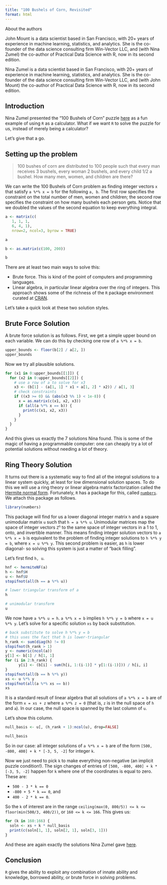 ```yaml
---
title: "100 Bushels of Corn, Revisited"
format: html
---
```



About the authors

John Mount is a data scientist based in San Francisco, with 20+ years of experience in machine learning, statistics, and analytics. She is the co-founder of the data science consulting firm Win-Vector LLC, and (with Nina Zumel) the co-author of Practical Data Science with R, now in its second edition.

Nina Zumel is a data scientist based in San Francisco, with 20+ years of experience in machine learning, statistics, and analytics. She is the co-founder of the data science consulting firm Win-Vector LLC, and (with John Mount) the co-author of Practical Data Science with R, now in its second edition.


## Introduction

Nina Zumel presented the "100 Bushels of Corn" puzzle [here](https://rworks.dev/posts/100bushels/) as a fun example of using `R` as a calculator. What if we want `R` to solve the puzzle for us, instead of merely being a calculator?

Let's give that a go.


## Setting up the problem

> 100 bushes of corn are distributed to 100 people such that every man receives 3 bushels, every woman 2 bushels, and every child 1/2 a bushel. How many men, women, and children are there?

We can write the 100 Bushels of Corn problem as finding integer vectors `x` that satisfy `a %*% x = b` for the following `a, b`. The first row specifies the constraint on the total number of men, women and children; the second row specifies the constraint on how many bushels each person gets. Notice that we doubled the values of the second equation to keep everything integral.

```r
a <- matrix(c(
   1, 1, 1,
   6, 4, 1),
   nrow=2, ncol=3, byrow = TRUE)

a
```

```r
b <- as.matrix(c(100, 200))

b
```

There are at least two main ways to solve this:

  * Brute force. This is kind of the point of computers and programming languages.
  * Linear algebra, in particular linear algebra over the ring of integers. This approach shows some of the richness of the `R` package environment curated at [CRAN](https://cran.r-project.org).
  
Let's take a quick look at these two solution styles.

## Brute Force Solution

A brute force solution is as follows. First, we get a simple upper bound on each variable. We can do this by checking one row of `a %*% x = b`.

```r
upper_bounds <- floor(b[2] / a[2, ])
upper_bounds
```

Now we try all plausible solutions.

```r
for (x1 in 0:upper_bounds[[1]]) {
  for (x2 in 0:upper_bounds[[2]]) {
    # use a row of a to solve for x3
    x3 <- (b[1] - (a[1, 1] * x1 + a[1, 2] * x2)) / a[1, 3]
    # check constraints
    if ((x3 >= 0) && (abs(x3 %% 1) < 1e-8)) {
      x = as.matrix(c(x1, x2, x3))
      if (all(a %*% x == b)) {
        print(c(x1, x2, x3))
      }
    }
  }
}
```

And this gives us exactly the 7 solutions Nina found. This is some of the magic of having a programmable computer: one can cheaply try a lot of potential solutions without needing a lot of theory.


## Ring Theory Solution

It turns out there is a systematic way to find all of the integral solutions to a linear system quickly, at least for low dimensional solution spaces. To do this we will use a ring theory or linear algebra matrix factorization called the [Hermite normal form](https://en.wikipedia.org/wiki/Hermite_normal_form).  Fortunately, `R` has a package for this, called  [`numbers`](https://CRAN.R-project.org/package=numbers). We attach this package as follows.


```r
library(numbers)
```


This package will find for us a lower diagonal integer matrix `h` and a square unimodular matrix `u` such that `h = a %*% u`. Unimodular matrices map the space of integer vectors <code>Z<sup>n</sup></code> to the same space of integer vectors in a 1 to 1, onto, and invertible manner. This means finding integer solution vectors to `a %*% x = b` is equivalent to the problem of finding integer solutions to `h %*% y = b`, where `x = u %*% y`. This second problem is easier, as `h` is lower diagonal- so solving this system is just a matter of "back filling".

Let's first find `h, u`.

```r
hnf <- hermiteNF(a)
h <- hnf$H
u <- hnf$U
stopifnot(all(h == a %*% u))
```

```r
# lower triangular transform of a
h
```

```r
# unimodular transform
u
```

We now have `a %*% u = h`. `a %*% x = b` implies `h %*% y = b` where `x = u %*% y`. Let's solve for a specific solution `xs` by back substitution.

```r
# back substitute to solve h %*% y = b
# this uses the fact that h is lower-triangular
h_rank <- sum(diag(h) != 0)
stopifnot(h_rank > 1)
y <- numeric(ncol(a))
y[1] <- b[1] / h[1, 1]
for (i in 2:h_rank) {
      y[i] <- (b[i] - sum(h[i, 1:(i-1)] * y[1:(i-1)])) / h[i, i]
}
stopifnot(all(b == h %*% y))
xs <- u %*% y
stopifnot(all(a %*% xs == b))
xs
```

It is a standard result of linear algebra that all solutions of `a %*% x = b` are of the form `x = xs + z` where `a %*% z = 0` (that is, `z` is in the null space of `h` and `a`). In our case, the null space is spanned by the last column of `u`.

Let's show this column.

```r
null_basis <- u[, (h_rank + 1):ncol(u), drop=FALSE]

null_basis
```

So in our case: all integer solutions of `a %*% x = b` are of the form `[500, -800, 400] + k * [-3, 5, -2]` for integer `k`. 

Now we just need to pick `k` to make everything non-negative (an implicit puzzle condition!). The sign changes of entries of `[500, -800, 400] + k * [-3, 5, -2]` happen for `k` where one of the coordinates is equal to zero. These are: 

* `500 - 3 * k == 0`
* `-800 + 5 * k == 0`, and 
* `400 - 2 * k == 0`. 

So the `k` of interest are in the range `ceiling(max(0, 800/5)) <= k <= floor(min(500/3, 400/2))`, or `160 <= k <= 166`. This gives us:

```r
for (k in 160:166) {
  soln <- xs + k * null_basis
  print(c(soln[1, 1], soln[2, 1], soln[3, 1]))
}
```

And these are again exactly the solutions Nina Zumel gave [here](https://rworks.dev/posts/100bushels/).

## Conclusion

`R` gives the ability to exploit any combination of innate ability and knowledge, borrowed ability, or brute force in solving problems.

